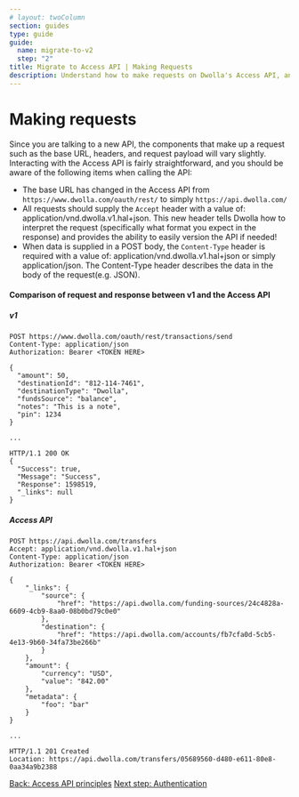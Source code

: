 ```yaml
---
# layout: twoColumn
section: guides
type: guide
guide:
  name: migrate-to-v2
  step: "2"
title: Migrate to Access API | Making Requests
description: Understand how to make requests on Dwolla's Access API, and receive guidance on upgrading your application from Dwolla's legacy v1 API.
---
```


# Making requests

Since you are talking to a new API, the components that make up a request such as the base URL, headers, and request payload will vary slightly. Interacting with the Access API is fairly straightforward, and you should be aware of the following items when calling the API:

- The base URL has changed in the Access API from `https://www.dwolla.com/oauth/rest/` to simply `https://api.dwolla.com/`
- All requests should supply the `Accept` header with a value of: application/vnd.dwolla.v1.hal+json. This new header tells Dwolla how to interpret the request (specifically what format you expect in the response) and provides the ability to easily version the API if needed!
- When data is supplied in a POST body, the `Content-Type` header is required with a value of: application/vnd.dwolla.v1.hal+json or simply application/json. The Content-Type header describes the data in the body of the request(e.g. JSON).

#### Comparison of request and response between v1 and the Access API

##### v1

```
POST https://www.dwolla.com/oauth/rest/transactions/send
Content-Type: application/json
Authorization: Bearer <TOKEN HERE>

{
  "amount": 50,
  "destinationId": "812-114-7461",
  "destinationType": "Dwolla",
  "fundsSource": "balance",
  "notes": "This is a note",
  "pin": 1234
}

...

HTTP/1.1 200 OK
{
  "Success": true,
  "Message": "Success",
  "Response": 1598519,
  "_links": null
}
```

##### Access API

```
POST https://api.dwolla.com/transfers
Accept: application/vnd.dwolla.v1.hal+json
Content-Type: application/json
Authorization: Bearer <TOKEN HERE>

{
    "_links": {
        "source": {
            "href": "https://api.dwolla.com/funding-sources/24c4828a-6609-4cb9-8aa0-08b0bd79c0e0"
        },
        "destination": {
            "href": "https://api.dwolla.com/accounts/fb7cfa0d-5cb5-4e13-9b60-34fa73be266b"
        }
    },
    "amount": {
        "currency": "USD",
        "value": "842.00"
    },
    "metadata": {
        "foo": "bar"
    }
}

...

HTTP/1.1 201 Created
Location: https://api.dwolla.com/transfers/05689560-d480-e611-80e8-0aa34a9b2388

```

<nav className="pager-nav">
  <a href="01-api-v2-principles.html">Back: Access API principles</a>
  <a href="03-authentication.html">Next step: Authentication</a>
</nav>
